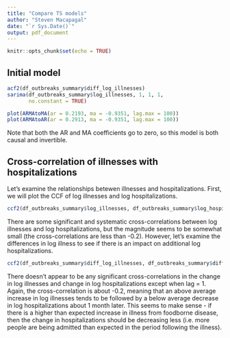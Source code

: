 ```yaml
---
title: "Compare TS models"
author: "Steven Macapagal"
date: "`r Sys.Date()`"
output: pdf_document
---
```


```r
knitr::opts_chunk$set(echo = TRUE)

```

## Initial model

```r

acf2(df_outbreaks_summary$diff_log_illnesses)
sarima(df_outbreaks_summary$log_illnesses, 1, 1, 1,
       no.constant = TRUE)
```

```r
plot(ARMAtoMA(ar = 0.2193, ma = -0.9351, lag.max = 100))
plot(ARMAtoAR(ar = 0.2913, ma = -0.9351, lag.max = 100))
```

Note that both the AR and MA coefficients go to zero, so this model is both causal and invertible.

## Cross-correlation of illnesses with hospitalizations

Let's examine the relationships betewen illnesses and hospitalizations. First, we will plot the CCF of log illnesses and log hospitalizations. 

```r
ccf2(df_outbreaks_summary$log_illnesses, df_outbreaks_summary$log_hospitalizations)
```

There are some significant and systematic cross-correlations between log illnesses and log hospitalizations, but the magnitude seems to be somewhat small (the cross-correlations are less than -0.2). However, let's examine the differences in log illness to see if there is an impact on additional log hospitalizations.

```r
ccf2(df_outbreaks_summary$diff_log_illnesses, df_outbreaks_summary$diff_log_hospitalizations)
```

There doesn't appear to be any significant cross-correlations in the change in log illnesses and change in log hospitalizations except when lag = 1. Again, the cross-correlation is about -0.2, meaning that an above average increase in log illnesses tends to be followed by a below average decrease in log hospitalizations about 1 month later. This seems to make sense - if there is a higher than expected increase in illness from foodborne disease, then the change in hospitalizations should be decreasing less (i.e. more people are being admitted than expected in the period following the illness).